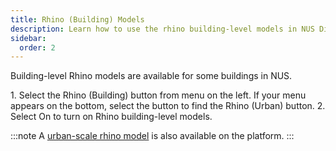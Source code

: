 ```yaml
---
title: Rhino (Building) Models
description: Learn how to use the rhino building-level models in NUS Digital Twin
sidebar:
  order: 2
---
```


Building-level Rhino models are available for some buildings in NUS.

<Steps>
1. Select the <span style={{ display: 'inline-block' }}><Icons.RhinoModels height="1.125rem" width="1.125rem" /></span> Rhino (Building) button from menu on the left. If your menu appears on the bottom, select the <span style={{ display: 'inline-block' }}><Icons.Layers height="1.125rem" width="1.125rem" /></span> button to find the Rhino (Urban) button.
2. Select On to turn on Rhino building-level models.
</Steps>

:::note
A [urban-scale rhino model](../rhino-urban) is also available on the platform.
:::